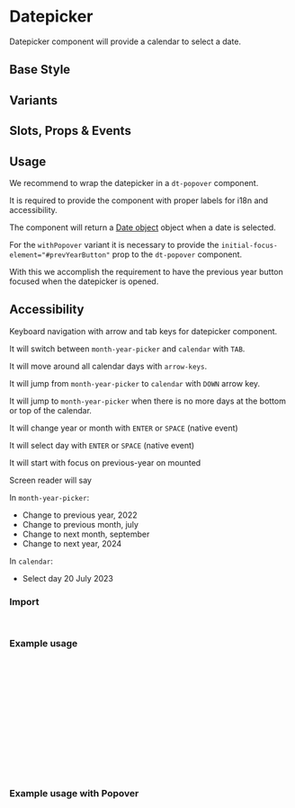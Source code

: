 
<Meta of={DtDatepickerStories}/>

# Datepicker

<Subtitle>
  Datepicker component will provide a calendar to select a date.
</Subtitle>

## Base Style

<Canvas of={DtDatepickerStories.Default} />

## Variants

<Canvas of={DtDatepickerStories.WithPopover} />

## Slots, Props & Events

<Controls />

## Usage

We recommend to wrap the datepicker in a `dt-popover` component.

It is required to provide the component with proper labels for i18n and accessibility.

The component will return a [Date object](https://www.w3schools.com/js/js_dates.asp) object when a date is selected.

For the `withPopover` variant it is necessary to provide the `initial-focus-element="#prevYearButton"` prop
to the `dt-popover` component.

With this we accomplish the requirement to have the previous year button focused when the datepicker is opened.

## Accessibility

Keyboard navigation with arrow and tab keys for datepicker component.

It will switch between `month-year-picker` and `calendar` with `TAB`.

It will move around all calendar days with `arrow-keys`.

It will jump from `month-year-picker` to `calendar` with `DOWN` arrow key.

It will jump to `month-year-picker` when there is no more days at the bottom or top of the calendar.

It will change year or month with `ENTER` or `SPACE` (native event)

It will select day with `ENTER` or `SPACE` (native event)

It will start with focus on previous-year on mounted

Screen reader will say

In `month-year-picker`:

- Change to previous year, 2022
- Change to previous month, july
- Change to next month, september
- Change to next year, 2024

In `calendar`:

- Select day 20 July 2023

### Import

```jsx
import { DtDatepicker } from '@dialpad/dialtone-vue';
```

### Example usage

```jsx
const prevMonthLabel = 'Previous month';
const nextMonthLabel = 'Next month';
const prevYearLabel = 'Previous year';
const nextYearLabel = 'Next year';
const date: new Date();

<dt-datepicker
  :prev-month-label="prevMonthLabel"
  :next-month-label="nextMonthLabel"
  :prev-year-label="prevYearLabel"
  :next-year-label="nextYearLabel"
  :selected-date="date"
  @selected-date="selectedDateHandler()"
/>
```

### Example usage with Popover

```jsx
const prevMonthLabel = 'Previous month';
const nextMonthLabel = 'Next month';
const prevYearLabel = 'Previous year';
const nextYearLabel = 'Next year';
const date = new Date();
const datepickerOpened = false;

<dt-popover
  :open="datepickerOpened"
  initial-focus-element="#prevYearButton"
  padding="none"
  @opened="(open) => { datepickerOpened = open }"
>
  <template #anchor>
    <dt-button
      size="sm"
      circle
      importance="clear"
      aria-label="Open datepicker"
      @click="toggleDatepicker"
    >
      <template #icon>
        <dt-icon
          name="calendar"
          size="300"
        />
      </template>
    </dt-button>
  </template>
  <template #content>
    <dt-datepicker
      :prev-month-label="prevMonthLabel"
      :next-month-label="nextMonthLabel"
      :prev-year-label="prevYearLabel"
      :next-year-label="nextYearLabel"
      :selected-date="date"
      @selected-date="selectedDateHandler()"
    />
  </template>
</dt-popover>
```
